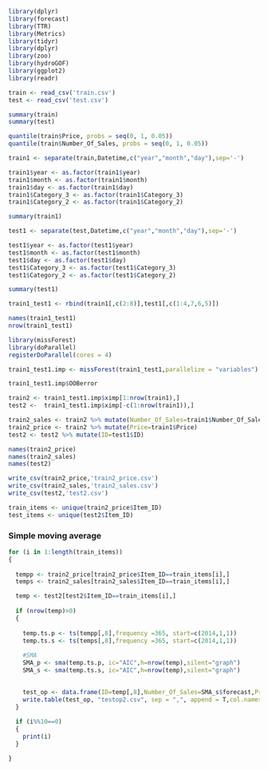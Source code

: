
```{r}
library(dplyr)
library(forecast)
library(TTR)
library(Metrics)
library(tidyr)
library(dplyr)
library(zoo)
library(hydroGOF)
library(ggplot2)
library(readr)

```


```{r}
train <- read_csv('train.csv')
test <- read_csv('test.csv')

```

```{r}
summary(train)
summary(test)

```


```{r}

quantile(train$Price, probs = seq(0, 1, 0.05))
quantile(train$Number_Of_Sales, probs = seq(0, 1, 0.05))
```


```{r}
train1 <- separate(train,Datetime,c("year","month","day"),sep='-')

```



```{r}
train1$year <- as.factor(train1$year)
train1$month <- as.factor(train1$month)
train1$day <- as.factor(train1$day)
train1$Category_3 <- as.factor(train1$Category_3)
train1$Category_2 <- as.factor(train1$Category_2)

summary(train1)

```

```{r}
test1 <- separate(test,Datetime,c("year","month","day"),sep='-')

```

```{r}
test1$year <- as.factor(test1$year)
test1$month <- as.factor(test1$month)
test1$day <- as.factor(test1$day)
test1$Category_3 <- as.factor(test1$Category_3)
test1$Category_2 <- as.factor(test1$Category_2)

summary(test1)

```

```{r}

train1_test1 <- rbind(train1[,c(2:8)],test1[,c(1:4,7,6,5)])

names(train1_test1)
nrow(train1_test1)

```


```{r}
library(missForest)
library(doParallel)
registerDoParallel(cores = 4)

train1_test1.imp <- missForest(train1_test1,parallelize = "variables")

train1_test1.imp$OOBerror

```

```{r}

train2 <- train1_test1.imp$ximp[1:nrow(train1),]
test2 <-  train1_test1.imp$ximp[-c(1:nrow(train1)),]


```

```{r}

train2_sales <- train2 %>% mutate(Number_Of_Sales=train1$Number_Of_Sales,Price=train1$Price)
train2_price <- train2 %>% mutate(Price=train1$Price)
test2 <- test2 %>% mutate(ID=test1$ID)

```

```{r}
names(train2_price)
names(train2_sales)
names(test2)

```


```{r}

write_csv(train2_price,'train2_price.csv')
write_csv(train2_sales,'train2_sales.csv')
write_csv(test2,'test2.csv')

```

```{r}
train_items <- unique(train2_price$Item_ID)
test_items <- unique(test2$Item_ID)
```


### Simple moving average

```{r}
for (i in 1:length(train_items))
{
  
  tempp <- train2_price[train2_price$Item_ID==train_items[i],]
  temps <- train2_sales[train2_sales$Item_ID==train_items[i],]

  temp <- test2[test2$Item_ID==train_items[i],]
  
  if (nrow(temp)>0)
  {
    
    temp.ts.p <- ts(tempp[,8],frequency =365, start=c(2014,1,1))
    temp.ts.s <- ts(temps[,8],frequency =365, start=c(2014,1,1))
  
    #SMA
    SMA_p <- sma(temp.ts.p, ic="AIC",h=nrow(temp),silent="graph")
    SMA_s <- sma(temp.ts.s, ic="AIC",h=nrow(temp),silent="graph")
    

    test_op <- data.frame(ID=temp[,8],Number_Of_Sales=SMA_s$forecast,Price=SMA_p$forecast)
    write.table(test_op, "testop2.csv", sep = ",", append = T,col.names = F)
  }
  
  if (i%%10==0)
  {
    print(i)
  }

}
```

